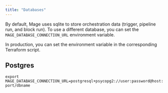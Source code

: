 ```yaml
---
title: "Databases"
---
```


By default, Mage uses sqlite to store orchestration data (trigger, pipeline run, and block run). To use a different database, you can set the `MAGE_DATABASE_CONNECTION_URL` environment variable.

In production, you can set the environment variable in the corresponding Terraform script.

## Postgres
`export MAGE_DATABASE_CONNECTION_URL=postgresql+psycopg2://user:password@host:port/dbname`
